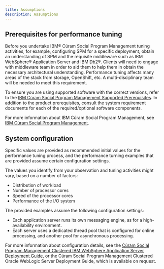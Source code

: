 ```yaml
---
title: Assumptions
description: Assumptions
---
```


## Prerequisites for performance tuning

Before you undertake IBM® Cúram Social Program Management tuning activities, for example, configuring SPM for a specific deployment, obtain an understanding of SPM and the requisite middleware such as IBM WebSphere® Application Server and IBM Db2®.
Clients will need to engage with middleware team in order to aid them to help them in obtain the necessary architectural understanding. Performance tuning affects many areas of the stack from storage, OpenShift, etc. A multi-disciplinary team will be needed to meet this requirement.

To ensure you are using supported software with the correct versions, refer to the
[IBM Cúram Social Program Management Supported Prerequisites](https://www.ibm.com/support/pages/ibm-cúram-social-program-management-supported-prerequisites). In addition to the product prerequisites, consult the system requirement documents for each of the required/optional software components.

For more information about IBM Cúram Social Program Management, see
[IBM Cúram Social Program Management](https://www.ibm.com/docs/en/spm/8.0.0).

## System configuration

Specific values are provided as recommended initial values for the performance tuning process,
and the performance turning examples that are provided assume certain configuration settings.

The values you identify from your observation and tuning activities might vary, based on a number of factors:

* Distribution of workload
* Number of processor cores
* Speed of the processor cores
* Performance of the I/O system

The provided examples assume the following configuration settings:

* Each application server runs its own messaging engine, as for a high-availability environment.
* Each server uses a dedicated thread pool that is configured for online processing, and another pool for asynchronous processing.

For more information about configuration details, see the
[Cúram Social Program Management Clustered IBM WebSphere Application Server Deployment Guide](https://www.ibm.com/support/pages/node/254553),
or the Cúram Social Program Management Clustered Oracle WebLogic Server Deployment Guide, which is available on request.
